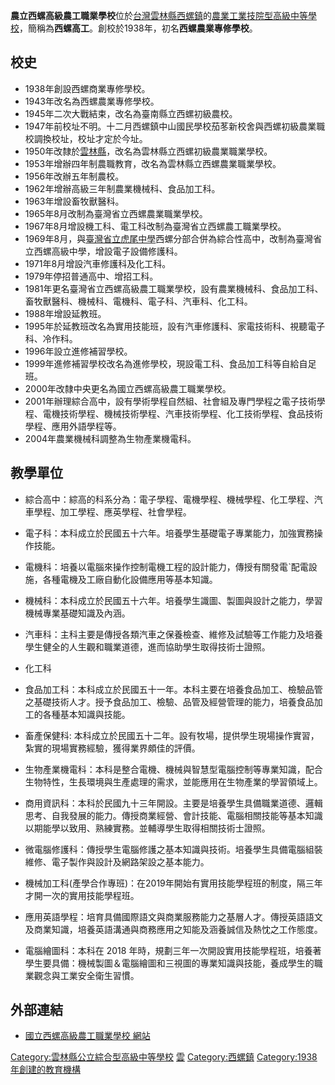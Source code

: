 {{Infobox School
| name = 農立西螺高級農工職業學校
| other_name = National Siluo Agricultural Industrial High School
| image = [[檔案:國立西螺高級農工職業學校校徽.gif|200px]]
| motto =敬業樂群
| established = 1938年
| type = 國立[[技術型高級中學|技術型高級中學]]
| religion = 
|affiliation = [[File:ROC_Ministry_of_Education_Seal.svg|20px]][[中華民國教育部|教育部]]
| district = [[雲林縣|雲林縣]]
| grades = 一至三年級
| founder = 
| president =
| principal = 程俊堅
| dean = 
| college = 
| house = 
| sc =
| cs = 
| faculty = 
| staff = 
| students =1633
| athletics = 
| conference = 
| colors = 
|area           = {{convert|86349|m2|sqft ha sqmi|lk=on}}
| mascot = 
| magazine = 
| free_label2 = 招生性別
| free_text2 = 男女兼收
| address = 64841[[雲林縣|雲林縣]][[西螺鎮|西螺鎮]]大園里大同路4號
|telephone=+886-5-5862-024
|coordinates={{Coord|23.794536|120.468315|display=inline,title}}
|pushpin_map=Taiwan Yunlin
| website = http://www.hlvs.ylc.edu.tw/
}}

'''農立西螺高級農工職業學校'''位於[[台灣|台灣]][[雲林縣|雲林縣]][[西螺鎮|西螺鎮]]的[[技院型高級中等學校|農業工業技院型高級中等學校]]，簡稱為'''西螺高工'''。創校於1938年，初名'''西螺農業專修學校'''。

==校史==
*1938年創設西螺商業專修學校。
*1943年改名為西螺農業專修學校。
*1945年二次大戰結束，改名為臺南縣立西螺初級農校。
*1947年前校址不明。十二月西螺鎮中山國民學校茄苳新校舍與西螺初級農業職校調換校址，校址才定於今址。
*1950年改隸於[[雲林縣|雲林縣]]，改名為雲林縣立西螺初級農業職業學校。
*1953年增辦四年制農職教育，改名為雲林縣立西螺農業職業學校。
*1956年改辦五年制農校。
*1962年增辦高級三年制農業機械科、食品加工科。
*1963年增設畜牧獸醫科。
*1965年8月改制為臺灣省立西螺農業職業學校。
*1967年8月增設機工科、電工科改制為臺灣省立西螺農工職業學校。
*1969年8月，與[[國立虎尾高級中學|臺灣省立虎尾中學]]西螺分部合併為綜合性高中，改制為臺灣省立西螺高級中學，增設電子設備修護科。
*1971年8月增設汽車修護科及化工科。
*1979年停招普通高中、增招工科。
*1981年更名臺灣省立西螺高級農工職業學校，設有農業機械科、食品加工科、畜牧獸醫科、機械科、電機科、電子科、汽車科、化工科。
*1988年增設延教班。
*1995年於延教班改名為實用技能班，設有汽車修護科、家電技術科、視聽電子科、冷作科。
*1996年設立進修補習學校。
*1999年進修補習學校改名為進修學校，現設電工科、食品加工科等自給自足班。
*2000年改隸中央更名為國立西螺高級農工職業學校。
*2001年辦理綜合高中，設有學術學程自然組、社會組及專門學程之電子技術學程、電機技術學程、機械技術學程、汽車技術學程、化工技術學程、食品技術學程、應用外語學程等。
*2004年農業機械科調整為生物產業機電科。

==教學單位==
*綜合高中：綜高的科系分為：電子學程、電機學程、機械學程、化工學程、汽車學程、加工學程、應英學程、社會學程。

*電子科：本科成立於民國五十六年。培養學生基礎電子專業能力，加強實務操作技能。

*電機科：培養以電腦來操作控制電機工程的設計能力，傳授有關發電ˋ配電設施，各種電機及工廠自動化設備應用等基本知識。

*機械科：本科成立於民國五十六年。培養學生識圖、製圖與設計之能力，學習機械專業基礎知識及內涵。

*汽車科：主科主要是傳授各類汽車之保養檢查、維修及試驗等工作能力及培養學生健全的人生觀和職業道德，進而協助學生取得技術士證照。

*化工科

*食品加工科：本科成立於民國五十一年。本科主要在培養食品加工、檢驗品管之基礎技術人才。授予食品加工、檢驗、品管及經營管理的能力，培養食品加工的各種基本知識與技能。

*畜產保健科: 本科成立於民國五十二年。設有牧場，提供學生現場操作實習，紮實的現場實務經驗，獲得業界頗佳的評價。

*生物產業機電科：本科是整合電機、機械與智慧型電腦控制等專業知識，配合生物特性，生長環境與生產處理的需求，並能應用在生物產業的學習領域上。

*商用資訊科：本科於民國九十三年開設。主要是培養學生具備職業道德、邏輯思考、自我發展的能力。傳授商業經營、會計技能、電腦相關技能等基本知識以期能學以致用、熟練實務。並輔導學生取得相關技術士證照。

*微電腦修護科：傳授學生電腦修護之基本知識與技術。培養學生具備電腦組裝維修、電子製作與設計及網路架設之基本能力。

*機械加工科(產學合作專班)：在2019年開始有實用技能學程班的制度，隔三年才開一次的實用技能學程班。

*應用英語學程：培育具備國際語文與商業服務能力之基層人才。傳授英語語文及商業知識，培養英語溝通與商務應用之知能及涵養誠信及熱忱之工作態度。

*電腦繪圖科：本科在 2018 年時，規劃三年一次開設實用技能學程班，培養著學生要具備：機械製圖＆電腦繪圖和三視圖的專業知識與技能，養成學生的職業觀念與工業安全衛生習慣。

==外部連結==
*[http://www.hlvs.ylc.edu.tw/ 國立西螺高級農工職業學校 網站]{{Wayback|url=http://www.hlvs.ylc.edu.tw/ |date=20040825035814 }}{{zh-tw}}

{{雲林縣高級中等學校}}
{{中華民國農業高級中等學校}}

[[Category:雲林縣公立綜合型高級中等學校|Category:雲林縣公立綜合型高級中等學校]]
[[Category:中華民國國立技術型高級中等學校|雲]]
[[Category:西螺鎮|Category:西螺鎮]]
[[Category:1938年創建的教育機構|Category:1938年創建的教育機構]]